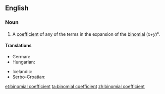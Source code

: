 ==English==

===Noun===
{{en-noun}}

# {{context|combinatorics}} A [[coefficient]] of any of the terms in the expansion of the [[binomial]] (''x''+''y'')<sup>''n''</sup>.

====Translations====
{{trans-top|binomial coefficient}}
* German: {{t-|de|Binominalkoeffizient|m}}
* Hungarian: {{t-|hu|binomiális együttható}}
{{trans-mid}}
* Icelandic: {{t-|is|tvíliðustuðull|m}}
* Serbo-Croatian: {{t-|sh|binomni koeficijent|m}}
{{trans-bottom}}

[[et:binomial coefficient]]
[[ta:binomial coefficient]]
[[zh:binomial coefficient]]